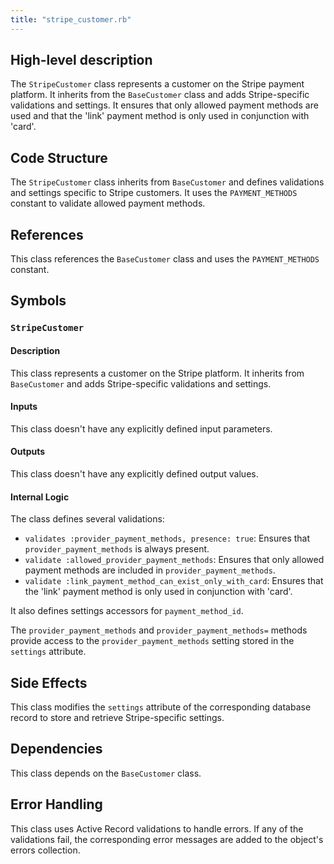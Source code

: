 ```yaml
---
title: "stripe_customer.rb"
---
```


## High-level description
The `StripeCustomer` class represents a customer on the Stripe payment platform. It inherits from the `BaseCustomer` class and adds Stripe-specific validations and settings. It ensures that only allowed payment methods are used and that the 'link' payment method is only used in conjunction with 'card'.

## Code Structure
The `StripeCustomer` class inherits from `BaseCustomer` and defines validations and settings specific to Stripe customers. It uses the `PAYMENT_METHODS` constant to validate allowed payment methods.

## References
This class references the `BaseCustomer` class and uses the `PAYMENT_METHODS` constant.

## Symbols

### `StripeCustomer`
#### Description
This class represents a customer on the Stripe platform. It inherits from `BaseCustomer` and adds Stripe-specific validations and settings.

#### Inputs
This class doesn't have any explicitly defined input parameters.

#### Outputs
This class doesn't have any explicitly defined output values.

#### Internal Logic
The class defines several validations:
- `validates :provider_payment_methods, presence: true`: Ensures that `provider_payment_methods` is always present.
- `validate :allowed_provider_payment_methods`: Ensures that only allowed payment methods are included in `provider_payment_methods`.
- `validate :link_payment_method_can_exist_only_with_card`: Ensures that the 'link' payment method is only used in conjunction with 'card'.

It also defines settings accessors for `payment_method_id`.

The `provider_payment_methods` and `provider_payment_methods=` methods provide access to the `provider_payment_methods` setting stored in the `settings` attribute.

## Side Effects
This class modifies the `settings` attribute of the corresponding database record to store and retrieve Stripe-specific settings.

## Dependencies
This class depends on the `BaseCustomer` class.

## Error Handling
This class uses Active Record validations to handle errors. If any of the validations fail, the corresponding error messages are added to the object's errors collection.
